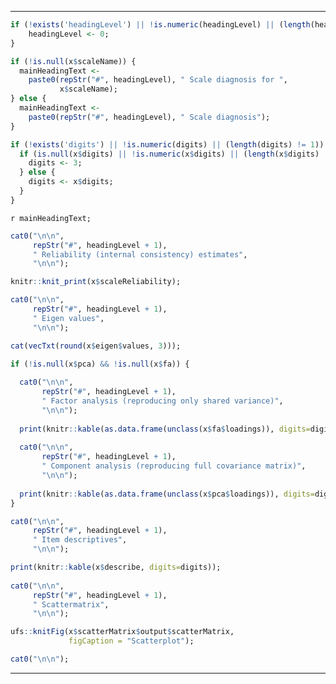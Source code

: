 
------

<div style="display:block;clear:both;" class="scale-diagnosis-start"></div>

```{r, eval=TRUE, results="asis", echo=FALSE}

if (!exists('headingLevel') || !is.numeric(headingLevel) || (length(headingLevel) != 1)) {
	headingLevel <- 0;
}

if (!is.null(x$scaleName)) {
  mainHeadingText <-
    paste0(repStr("#", headingLevel), " Scale diagnosis for ",
           x$scaleName);
} else {
  mainHeadingText <-
    paste0(repStr("#", headingLevel), " Scale diagnosis");
}

if (!exists('digits') || !is.numeric(digits) || (length(digits) != 1)) {
  if (is.null(x$digits) || !is.numeric(x$digits) || (length(x$digits) != 1)) {
    digits <- 3;
  } else {
    digits <- x$digits;
  }
}

```

`r mainHeadingText;`

```{r, echo=echoPartial, results='asis'}

cat0("\n\n",
     repStr("#", headingLevel + 1),
     " Reliability (internal consistency) estimates",
     "\n\n");

knitr::knit_print(x$scaleReliability);

cat0("\n\n",
     repStr("#", headingLevel + 1),
     " Eigen values",
     "\n\n");

cat(vecTxt(round(x$eigen$values, 3)));

if (!is.null(x$pca) && !is.null(x$fa)) {
  
  cat0("\n\n",
       repStr("#", headingLevel + 1),
       " Factor analysis (reproducing only shared variance)",
       "\n\n");
  
  print(knitr::kable(as.data.frame(unclass(x$fa$loadings)), digits=digits));
  
  cat0("\n\n",
       repStr("#", headingLevel + 1),
       " Component analysis (reproducing full covariance matrix)",
       "\n\n");
      
  print(knitr::kable(as.data.frame(unclass(x$pca$loadings)), digits=digits));
}

cat0("\n\n",
     repStr("#", headingLevel + 1),
     " Item descriptives",
     "\n\n");

print(knitr::kable(x$describe, digits=digits));
  
cat0("\n\n",
     repStr("#", headingLevel + 1),
     " Scattermatrix",
     "\n\n");

ufs::knitFig(x$scatterMatrix$output$scatterMatrix,
             figCaption = "Scatterplot");

cat0("\n\n");

```

<div style="display:block;clear:both;" class="scale-diagnosis-end"></div>

------
